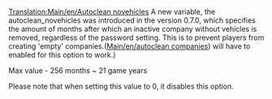 [[Translation:Main/en/Autoclean novehicles]]
{{en/-}}
A new variable, the autoclean_novehicles was introduced in the version 0.7.0, which specifies the amount of months after which an inactive company without vehicles is removed, regardless of the password setting. This is to prevent players from creating 'empty' companies.([[Main/en/autoclean companies]]) will have to enabled for this option to work.)

Max value - 256 months ~ 21 game years

Please note that when setting this value to 0, it disables this option.